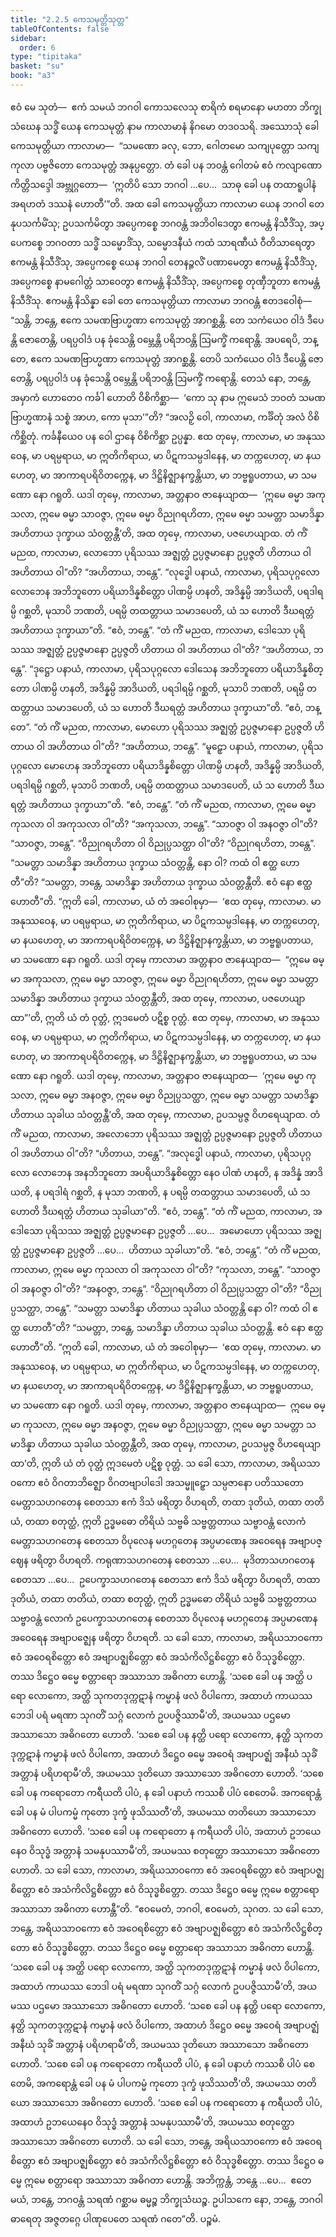 ```yaml
---
title: "2.2.5 ကေသမုတ္တိသုတ္တ"
tableOfContents: false
sidebar:
  order: 6
type: "tipitaka"
basket: "su"
book: "a3"
---
```



<DynamicBreadcrumb />

<Division number="66" book="a3">

<Paragraph number="472" book="a3">
ဧဝံ မေ သုတံ—  ဧကံ သမယံ ဘဂဝါ ကောသလေသု စာရိကံ စရမာနော မဟတာ ဘိက္ခုသံဃေန သဒ္ဓိံ ယေန ကေသမုတ္တံ နာမ ကာလာမာနံ နိဂမော တဒဝသရိ. အဿောသုံ ခေါ ကေသမုတ္တိယာ ကာလာမာ—  “သမဏော ခလု, ဘော, ဂေါတမော သကျပုတ္တော သကျကုလာ ပဗ္ဗဇိတော ကေသမုတ္တံ အနုပ္ပတ္တော. တံ ခေါ ပန ဘဝန္တံ ဂေါတမံ ဧဝံ ကလျာဏော ကိတ္တိသဒ္ဒေါ အဗ္ဘုဂ္ဂတော—  ‘ဣတိပိ သော ဘဂဝါ …ပေ…  သာဓု ခေါ ပန တထာရူပါနံ အရဟတံ ဒဿနံ ဟောတီ’”တိ.
</Paragraph>

<Paragraph number="473" book="a3">
အထ ခေါ ကေသမုတ္တိယာ ကာလာမာ ယေန ဘဂဝါ တေနုပသင်္ကမိံသု; ဥပသင်္ကမိတွာ အပ္ပေကစ္စေ ဘဂဝန္တံ အဘိဝါဒေတွာ ဧကမန္တံ နိသီဒိံသု, အပ္ပေကစ္စေ ဘဂဝတာ သဒ္ဓိံ သမ္မောဒိံသု, သမ္မောဒနီယံ ကထံ သာရဏီယံ ဝီတိသာရေတွာ ဧကမန္တံ နိသီဒိံသု, အပ္ပေကစ္စေ ယေန ဘဂဝါ တေနဉ္ဇလိံ ပဏာမေတွာ ဧကမန္တံ နိသီဒိံသု, အပ္ပေကစ္စေ နာမဂေါတ္တံ သာဝေတွာ ဧကမန္တံ နိသီဒိံသု, အပ္ပေကစ္စေ တုဏှီဘူတာ ဧကမန္တံ နိသီဒိံသု. ဧကမန္တံ နိသိန္နာ ခေါ တေ ကေသမုတ္တိယာ ကာလာမာ ဘဂဝန္တံ ဧတဒဝေါစုံ—
</Paragraph>

<Paragraph number="474" book="a3">
“သန္တိ, ဘန္တေ, ဧကေ သမဏဗြာဟ္မဏာ ကေသမုတ္တံ အာဂစ္ဆန္တိ. တေ သကံယေဝ ဝါဒံ ဒီပေန္တိ ဇောတေန္တိ, ပရပ္ပဝါဒံ ပန ခုံသေန္တိ ဝမ္ဘေန္တိ ပရိဘဝန္တိ ဩမက္ခိံ ကရောန္တိ. အပရေပိ, ဘန္တေ, ဧကေ သမဏဗြာဟ္မဏာ ကေသမုတ္တံ အာဂစ္ဆန္တိ. တေပိ သကံယေဝ ဝါဒံ ဒီပေန္တိ ဇောတေန္တိ, ပရပ္ပဝါဒံ ပန ခုံသေန္တိ ဝမ္ဘေန္တိ ပရိဘဝန္တိ ဩမက္ခိံ ကရောန္တိ. တေသံ နော, ဘန္တေ, အမှာကံ ဟောတေဝ ကင်္ခါ ဟောတိ ဝိစိကိစ္ဆာ—  ‘ကော သု နာမ ဣမေသံ ဘဝတံ သမဏဗြာဟ္မဏာနံ သစ္စံ အာဟ, ကော မုသာ’”တိ? “အလဉှိ ဝေါ, ကာလာမာ, ကင်္ခိတုံ အလံ ဝိစိကိစ္ဆိတုံ. ကင်္ခနီယေဝ ပန ဝေါ ဌာနေ ဝိစိကိစ္ဆာ ဥပ္ပန္နာ.
</Paragraph>

<Paragraph number="475" book="a3">
ဧထ တုမှေ, ကာလာမာ, မာ အနုဿဝေန, မာ ပရမ္ပရာယ, မာ ဣတိကိရာယ, မာ ပိဋကသမ္ပဒါနေန, မာ တက္ကဟေတု, မာ နယဟေတု, မာ အာကာရပရိဝိတက္ကေန, မာ ဒိဋ္ဌိနိဇ္ဈာနက္ခန္တိယာ, မာ ဘဗ္ဗရူပတာယ, မာ သမဏော နော ဂရူတိ. ယဒါ တုမှေ, ကာလာမာ, အတ္တနာဝ ဇာနေယျာထ—  ‘ဣမေ ဓမ္မာ အကုသလာ, ဣမေ ဓမ္မာ သာဝဇ္ဇာ, ဣမေ ဓမ္မာ ဝိညုဂရဟိတာ, ဣမေ ဓမ္မာ သမတ္တာ သမာဒိန္နာ အဟိတာယ ဒုက္ခာယ သံဝတ္တန္တီ’တိ, အထ တုမှေ, ကာလာမာ, ပဇဟေယျာထ.
</Paragraph>

<Paragraph number="476" book="a3">
တံ ကိံ မညထ, ကာလာမာ, လောဘော ပုရိသဿ အဇ္ဈတ္တံ ဥပ္ပဇ္ဇမာနော ဥပ္ပဇ္ဇတိ ဟိတာယ ဝါ အဟိတာယ ဝါ”တိ?
</Paragraph>

<Paragraph number="477" book="a3">
“အဟိတာယ, ဘန္တေ”.
</Paragraph>

<Paragraph number="478" book="a3">
“လုဒ္ဓေါ ပနာယံ, ကာလာမာ, ပုရိသပုဂ္ဂလော လောဘေန အဘိဘူတော ပရိယာဒိန္နစိတ္တော ပါဏမ္ပိ ဟနတိ, အဒိန္နမ္ပိ အာဒိယတိ, ပရဒါရမ္ပိ ဂစ္ဆတိ, မုသာပိ ဘဏတိ, ပရမ္ပိ တထတ္တာယ သမာဒပေတိ, ယံ သ ဟောတိ ဒီဃရတ္တံ အဟိတာယ ဒုက္ခာယာ”တိ.
</Paragraph>

<Paragraph number="479" book="a3">
“ဧဝံ, ဘန္တေ”.
</Paragraph>

<Paragraph number="480" book="a3">
“တံ ကိံ မညထ, ကာလာမာ, ဒေါသော ပုရိသဿ အဇ္ဈတ္တံ ဥပ္ပဇ္ဇမာနော ဥပ္ပဇ္ဇတိ ဟိတာယ ဝါ အဟိတာယ ဝါ”တိ?
</Paragraph>

<Paragraph number="481" book="a3">
“အဟိတာယ, ဘန္တေ”.
</Paragraph>

<Paragraph number="482" book="a3">
“ဒုဋ္ဌော ပနာယံ, ကာလာမာ, ပုရိသပုဂ္ဂလော ဒေါသေန အဘိဘူတော ပရိယာဒိန္နစိတ္တော ပါဏမ္ပိ ဟနတိ, အဒိန္နမ္ပိ အာဒိယတိ, ပရဒါရမ္ပိ ဂစ္ဆတိ, မုသာပိ ဘဏတိ, ပရမ္ပိ တထတ္တာယ သမာဒပေတိ, ယံ သ ဟောတိ ဒီဃရတ္တံ အဟိတာယ ဒုက္ခာယာ”တိ.
</Paragraph>

<Paragraph number="483" book="a3">
“ဧဝံ, ဘန္တေ”.
</Paragraph>

<Paragraph number="484" book="a3">
“တံ ကိံ မညထ, ကာလာမာ, မောဟော ပုရိသဿ အဇ္ဈတ္တံ ဥပ္ပဇ္ဇမာနော ဥပ္ပဇ္ဇတိ ဟိတာယ ဝါ အဟိတာယ ဝါ”တိ?
</Paragraph>

<Paragraph number="485" book="a3">
“အဟိတာယ, ဘန္တေ”.
</Paragraph>

<Paragraph number="486" book="a3">
“မူဠှော ပနာယံ, ကာလာမာ, ပုရိသပုဂ္ဂလော မောဟေန အဘိဘူတော ပရိယာဒိန္နစိတ္တော ပါဏမ္ပိ ဟနတိ, အဒိန္နမ္ပိ အာဒိယတိ, ပရဒါရမ္ပိ ဂစ္ဆတိ, မုသာပိ ဘဏတိ, ပရမ္ပိ တထတ္တာယ သမာဒပေတိ, ယံ သ ဟောတိ ဒီဃရတ္တံ အဟိတာယ ဒုက္ခာယာ”တိ.
</Paragraph>

<Paragraph number="487" book="a3">
“ဧဝံ, ဘန္တေ”.
</Paragraph>

<Paragraph number="488" book="a3">
“တံ ကိံ မညထ, ကာလာမာ, ဣမေ ဓမ္မာ ကုသလာ ဝါ အကုသလာ ဝါ”တိ?
</Paragraph>

<Paragraph number="489" book="a3">
“အကုသလာ, ဘန္တေ”.
</Paragraph>

<Paragraph number="490" book="a3">
“သာဝဇ္ဇာ ဝါ အနဝဇ္ဇာ ဝါ”တိ?
</Paragraph>

<Paragraph number="491" book="a3">
“သာဝဇ္ဇာ, ဘန္တေ”.
</Paragraph>

<Paragraph number="492" book="a3">
“ဝိညုဂရဟိတာ ဝါ ဝိညုပ္ပသတ္ထာ ဝါ”တိ?
</Paragraph>

<Paragraph number="493" book="a3">
“ဝိညုဂရဟိတာ, ဘန္တေ”.
</Paragraph>

<Paragraph number="494" book="a3">
“သမတ္တာ သမာဒိန္နာ အဟိတာယ ဒုက္ခာယ သံဝတ္တန္တိ, နော ဝါ? ကထံ ဝါ ဧတ္ထ ဟောတီ”တိ?
</Paragraph>

<Paragraph number="495" book="a3">
“သမတ္တာ, ဘန္တေ, သမာဒိန္နာ အဟိတာယ ဒုက္ခာယ သံဝတ္တန္တီတိ. ဧဝံ နော ဧတ္ထ ဟောတီ”တိ.
</Paragraph>

<Paragraph number="496" book="a3">
“ဣတိ ခေါ, ကာလာမာ, ယံ တံ အဝေါစုမှာ—  ‘ဧထ တုမှေ, ကာလာမာ. မာ အနုဿဝေန, မာ ပရမ္ပရာယ, မာ ဣတိကိရာယ, မာ ပိဋကသမ္ပဒါနေန, မာ တက္ကဟေတု, မာ နယဟေတု, မာ အာကာရပရိဝိတက္ကေန, မာ ဒိဋ္ဌိနိဇ္ဈာနက္ခန္တိယာ, မာ ဘဗ္ဗရူပတာယ, မာ သမဏော နော ဂရူတိ. ယဒါ တုမှေ ကာလာမာ အတ္တနာဝ ဇာနေယျာထ—  “ဣမေ ဓမ္မာ အကုသလာ, ဣမေ ဓမ္မာ သာဝဇ္ဇာ, ဣမေ ဓမ္မာ ဝိညုဂရဟိတာ, ဣမေ ဓမ္မာ သမတ္တာ သမာဒိန္နာ အဟိတာယ ဒုက္ခာယ သံဝတ္တန္တီတိ, အထ တုမှေ, ကာလာမာ, ပဇဟေယျာထာ”’တိ, ဣတိ ယံ တံ ဝုတ္တံ, ဣဒမေတံ ပဋိစ္စ ဝုတ္တံ.
</Paragraph>

<Paragraph number="497" book="a3">
ဧထ တုမှေ, ကာလာမာ, မာ အနုဿဝေန, မာ ပရမ္ပရာယ, မာ ဣတိကိရာယ, မာ ပိဋကသမ္ပဒါနေန, မာ တက္ကဟေတု, မာ နယဟေတု, မာ အာကာရပရိဝိတက္ကေန, မာ ဒိဋ္ဌိနိဇ္ဈာနက္ခန္တိယာ, မာ ဘဗ္ဗရူပတာယ, မာ သမဏော နော ဂရူတိ. ယဒါ တုမှေ, ကာလာမာ, အတ္တနာဝ ဇာနေယျာထ—  ‘ဣမေ ဓမ္မာ ကုသလာ, ဣမေ ဓမ္မာ အနဝဇ္ဇာ, ဣမေ ဓမ္မာ ဝိညုပ္ပသတ္ထာ, ဣမေ ဓမ္မာ သမတ္တာ သမာဒိန္နာ ဟိတာယ သုခါယ သံဝတ္တန္တီ’တိ, အထ တုမှေ, ကာလာမာ, ဥပသမ္ပဇ္ဇ ဝိဟရေယျာထ.
</Paragraph>

<Paragraph number="498" book="a3">
တံ ကိံ မညထ, ကာလာမာ, အလောဘော ပုရိသဿ အဇ္ဈတ္တံ ဥပ္ပဇ္ဇမာနော ဥပ္ပဇ္ဇတိ ဟိတာယ ဝါ အဟိတာယ ဝါ”တိ?
</Paragraph>

<Paragraph number="499" book="a3">
“ဟိတာယ, ဘန္တေ”.
</Paragraph>

<Paragraph number="500" book="a3">
“အလုဒ္ဓေါ ပနာယံ, ကာလာမာ, ပုရိသပုဂ္ဂလော လောဘေန အနဘိဘူတော အပရိယာဒိန္နစိတ္တော နေဝ ပါဏံ ဟနတိ, န အဒိန္နံ အာဒိယတိ, န ပရဒါရံ ဂစ္ဆတိ, န မုသာ ဘဏတိ, န ပရမ္ပိ တထတ္တာယ သမာဒပေတိ, ယံ သ ဟောတိ ဒီဃရတ္တံ ဟိတာယ သုခါယာ”တိ.
</Paragraph>

<Paragraph number="501" book="a3">
“ဧဝံ, ဘန္တေ”.
</Paragraph>

<Paragraph number="502" book="a3">
“တံ ကိံ မညထ, ကာလာမာ, အဒေါသော ပုရိသဿ အဇ္ဈတ္တံ ဥပ္ပဇ္ဇမာနော ဥပ္ပဇ္ဇတိ …ပေ…  အမောဟော ပုရိသဿ အဇ္ဈတ္တံ ဥပ္ပဇ္ဇမာနော ဥပ္ပဇ္ဇတိ …ပေ…  ဟိတာယ သုခါယာ”တိ.
</Paragraph>

<Paragraph number="503" book="a3">
“ဧဝံ, ဘန္တေ”.
</Paragraph>

<Paragraph number="504" book="a3">
“တံ ကိံ မညထ, ကာလာမာ, ဣမေ ဓမ္မာ ကုသလာ ဝါ အကုသလာ ဝါ”တိ?
</Paragraph>

<Paragraph number="505" book="a3">
“ကုသလာ, ဘန္တေ”.
</Paragraph>

<Paragraph number="506" book="a3">
“သာဝဇ္ဇာ ဝါ အနဝဇ္ဇာ ဝါ”တိ?
</Paragraph>

<Paragraph number="507" book="a3">
“အနဝဇ္ဇာ, ဘန္တေ”.
</Paragraph>

<Paragraph number="508" book="a3">
“ဝိညုဂရဟိတာ ဝါ ဝိညုပ္ပသတ္ထာ ဝါ”တိ?
</Paragraph>

<Paragraph number="509" book="a3">
“ဝိညုပ္ပသတ္ထာ, ဘန္တေ”.
</Paragraph>

<Paragraph number="510" book="a3">
“သမတ္တာ သမာဒိန္နာ ဟိတာယ သုခါယ သံဝတ္တန္တိ နော ဝါ? ကထံ ဝါ ဧတ္ထ ဟောတီ”တိ?
</Paragraph>

<Paragraph number="511" book="a3">
“သမတ္တာ, ဘန္တေ, သမာဒိန္နာ ဟိတာယ သုခါယ သံဝတ္တန္တိ. ဧဝံ နော ဧတ္ထ ဟောတီ”တိ.
</Paragraph>

<Paragraph number="512" book="a3">
“ဣတိ ခေါ, ကာလာမာ, ယံ တံ အဝေါစုမှာ—  ‘ဧထ တုမှေ, ကာလာမာ. မာ အနုဿဝေန, မာ ပရမ္ပရာယ, မာ ဣတိကိရာယ, မာ ပိဋကသမ္ပဒါနေန, မာ တက္ကဟေတု, မာ နယဟေတု, မာ အာကာရပရိဝိတက္ကေန, မာ ဒိဋ္ဌိနိဇ္ဈာနက္ခန္တိယာ, မာ ဘဗ္ဗရူပတာယ, မာ သမဏော နော ဂရူတိ. ယဒါ တုမှေ, ကာလာမာ, အတ္တနာဝ ဇာနေယျာထ—  ဣမေ ဓမ္မာ ကုသလာ, ဣမေ ဓမ္မာ အနဝဇ္ဇာ, ဣမေ ဓမ္မာ ဝိညုပ္ပသတ္ထာ, ဣမေ ဓမ္မာ သမတ္တာ သမာဒိန္နာ ဟိတာယ သုခါယ သံဝတ္တန္တီတိ, အထ တုမှေ, ကာလာမာ, ဥပသမ္ပဇ္ဇ ဝိဟရေယျာထာ’တိ, ဣတိ ယံ တံ ဝုတ္တံ ဣဒမေတံ ပဋိစ္စ ဝုတ္တံ.
</Paragraph>

<Paragraph number="513" book="a3">
သ ခေါ သော, ကာလာမာ, အရိယသာဝကော ဧဝံ ဝိဂတာဘိဇ္ဈော ဝိဂတဗျာပါဒေါ အသမ္မူဠှော သမ္ပဇာနော ပတိဿတော မေတ္တာသဟဂတေန စေတသာ ဧကံ ဒိသံ ဖရိတွာ ဝိဟရတိ, တထာ ဒုတိယံ, တထာ တတိယံ, တထာ စတုတ္ထံ, ဣတိ ဥဒ္ဓမဓော တိရိယံ သဗ္ဗဓိ သဗ္ဗတ္တတာယ သဗ္ဗာဝန္တံ လောကံ မေတ္တာသဟဂတေန စေတသာ ဝိပုလေန မဟဂ္ဂတေန အပ္ပမာဏေန အဝေရေန အဗျာပဇ္ဈေန ဖရိတွာ ဝိဟရတိ. ကရုဏာသဟဂတေန စေတသာ …ပေ…  မုဒိတာသဟဂတေန စေတသာ …ပေ…  ဥပေက္ခာသဟဂတေန စေတသာ ဧကံ ဒိသံ ဖရိတွာ ဝိဟရတိ, တထာ ဒုတိယံ, တထာ တတိယံ, တထာ စတုတ္ထံ, ဣတိ ဥဒ္ဓမဓော တိရိယံ သဗ္ဗဓိ သဗ္ဗတ္တတာယ သဗ္ဗာဝန္တံ လောကံ ဥပေက္ခာသဟဂတေန စေတသာ ဝိပုလေန မဟဂ္ဂတေန အပ္ပမာဏေန အဝေရေန အဗျာပဇ္ဈေန ဖရိတွာ ဝိဟရတိ.
</Paragraph>

<Paragraph number="514" book="a3">
သ ခေါ သော, ကာလာမာ, အရိယသာဝကော ဧဝံ အဝေရစိတ္တော ဧဝံ အဗျာပဇ္ဈစိတ္တော ဧဝံ အသံကိလိဋ္ဌစိတ္တော ဧဝံ ဝိသုဒ္ဓစိတ္တော. တဿ ဒိဋ္ဌေဝ ဓမ္မေ စတ္တာရော အဿာသာ အဓိဂတာ ဟောန္တိ. ‘သစေ ခေါ ပန အတ္ထိ ပရော လောကော, အတ္ထိ သုကတဒုက္ကဋာနံ ကမ္မာနံ ဖလံ ဝိပါကော, အထာဟံ ကာယဿ ဘေဒါ ပရံ မရဏာ သုဂတိံ သဂ္ဂံ လောကံ ဥပပဇ္ဇိဿာမီ’တိ, အယမဿ ပဌမော အဿာသော အဓိဂတော ဟောတိ.
</Paragraph>

<Paragraph number="515" book="a3">
‘သစေ ခေါ ပန နတ္ထိ ပရော လောကော, နတ္ထိ သုကတဒုက္ကဋာနံ ကမ္မာနံ ဖလံ ဝိပါကော, အထာဟံ ဒိဋ္ဌေဝ ဓမ္မေ အဝေရံ အဗျာပဇ္ဈံ အနီဃံ သုခိံ အတ္တာနံ ပရိဟရာမီ’တိ, အယမဿ ဒုတိယော အဿာသော အဓိဂတော ဟောတိ.
</Paragraph>

<Paragraph number="516" book="a3">
‘သစေ ခေါ ပန ကရောတော ကရီယတိ ပါပံ, န ခေါ ပနာဟံ ကဿစိ ပါပံ စေတေမိ. အကရောန္တံ ခေါ ပန မံ ပါပကမ္မံ ကုတော ဒုက္ခံ ဖုသိဿတီ’တိ, အယမဿ တတိယော အဿာသော အဓိဂတော ဟောတိ.
</Paragraph>

<Paragraph number="517" book="a3">
‘သစေ ခေါ ပန ကရောတော န ကရီယတိ ပါပံ, အထာဟံ ဥဘယေနေဝ ဝိသုဒ္ဓံ အတ္တာနံ သမနုပဿာမီ’တိ, အယမဿ စတုတ္ထော အဿာသော အဓိဂတော ဟောတိ.
</Paragraph>

<Paragraph number="518" book="a3">
သ ခေါ သော, ကာလာမာ, အရိယသာဝကော ဧဝံ အဝေရစိတ္တော ဧဝံ အဗျာပဇ္ဈစိတ္တော ဧဝံ အသံကိလိဋ္ဌစိတ္တော ဧဝံ ဝိသုဒ္ဓစိတ္တော. တဿ ဒိဋ္ဌေဝ ဓမ္မေ ဣမေ စတ္တာရော အဿာသာ အဓိဂတာ ဟောန္တီ”တိ.
</Paragraph>

<Paragraph number="519" book="a3">
“ဧဝမေတံ, ဘဂဝါ, ဧဝမေတံ, သုဂတ. သ ခေါ သော, ဘန္တေ, အရိယသာဝကော ဧဝံ အဝေရစိတ္တော ဧဝံ အဗျာပဇ္ဈစိတ္တော ဧဝံ အသံကိလိဋ္ဌစိတ္တော ဧဝံ ဝိသုဒ္ဓစိတ္တော. တဿ ဒိဋ္ဌေဝ ဓမ္မေ စတ္တာရော အဿာသာ အဓိဂတာ ဟောန္တိ. ‘သစေ ခေါ ပန အတ္ထိ ပရော လောကော, အတ္ထိ သုကတဒုက္ကဋာနံ ကမ္မာနံ ဖလံ ဝိပါကော, အထာဟံ ကာယဿ ဘေဒါ ပရံ မရဏာ သုဂတိံ သဂ္ဂံ လောကံ ဥပပဇ္ဇိဿာမီ’တိ, အယမဿ ပဌမော အဿာသော အဓိဂတော ဟောတိ.
</Paragraph>

<Paragraph number="520" book="a3">
‘သစေ ခေါ ပန နတ္ထိ ပရော လောကော, နတ္ထိ သုကတဒုက္ကဋာနံ ကမ္မာနံ ဖလံ ဝိပါကော, အထာဟံ ဒိဋ္ဌေဝ ဓမ္မေ အဝေရံ အဗျာပဇ္ဈံ အနီဃံ သုခိံ အတ္တာနံ ပရိဟရာမီ’တိ, အယမဿ ဒုတိယော အဿာသော အဓိဂတော ဟောတိ.
</Paragraph>

<Paragraph number="521" book="a3">
‘သစေ ခေါ ပန ကရောတော ကရီယတိ ပါပံ, န ခေါ ပနာဟံ ကဿစိ ပါပံ စေတေမိ, အကရောန္တံ ခေါ ပန မံ ပါပကမ္မံ ကုတော ဒုက္ခံ ဖုသိဿတီ’တိ, အယမဿ တတိယော အဿာသော အဓိဂတော ဟောတိ.
</Paragraph>

<Paragraph number="522" book="a3">
‘သစေ ခေါ ပန ကရောတော န ကရီယတိ ပါပံ, အထာဟံ ဥဘယေနေဝ ဝိသုဒ္ဓံ အတ္တာနံ သမနုပဿာမီ’တိ, အယမဿ စတုတ္ထော အဿာသော အဓိဂတော ဟောတိ.
</Paragraph>

<Paragraph number="523" book="a3">
သ ခေါ သော, ဘန္တေ, အရိယသာဝကော ဧဝံ အဝေရစိတ္တော ဧဝံ အဗျာပဇ္ဈစိတ္တော ဧဝံ အသံကိလိဋ္ဌစိတ္တော ဧဝံ ဝိသုဒ္ဓစိတ္တော. တဿ ဒိဋ္ဌေဝ ဓမ္မေ ဣမေ စတ္တာရော အဿာသာ အဓိဂတာ ဟောန္တိ.
</Paragraph>

<Paragraph number="524" book="a3">
အဘိက္ကန္တံ, ဘန္တေ …ပေ…  ဧတေ မယံ, ဘန္တေ, ဘဂဝန္တံ သရဏံ ဂစ္ဆာမ ဓမ္မဉ္စ ဘိက္ခုသံဃဉ္စ. ဥပါသကေ နော, ဘန္တေ, ဘဂဝါ ဓာရေတု အဇ္ဇတဂ္ဂေ ပါဏုပေတေ သရဏံ ဂတေ”တိ.

</Paragraph>
</Division>

<Paragraph number="525" type="center" book="a3">
ပဉ္စမံ.
</Paragraph>